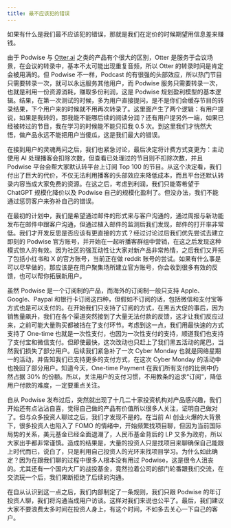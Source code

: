 ```yaml
---
title: 最不应该犯的错误
---
```


如果有什么是我们最不应该犯的错误，那就是我们在定价的时候期望用信息差来赚钱。

由于 Podwise 与 [Otter.ai](http://Otter.ai) 之类的产品有个很大的区别，Otter 是服务于会议场景，在会议的转录中，基本不太可能出现重复音频，所以 Otter 的转录时间是肯定会被用满的。但 Podwise 不一样，Podcast 的有很强的头部效应，所以热门节目只需要转录一次，就可以永远服务其他用户，而 Podwise 服务只需要转录一次，也就是利用一份资源消耗，赚取多份利润，这是 Podwise 规划盈利模型的基本逻辑。结果，在第一次测试的时候，多为用户直接提问，是不是你们会缓存节目的转录结果，下个用户来的时候就不用再次转录了。这里面产生了两个逻辑：有用户提说，如果是我转的，那我能不能哪后续的阅读分润？还有用户提另外一端，如果已经被转过的节目，我在学习的时候能不能只扣我 0.5 次。到这里我们才恍然大悟，做产品永远不能把用户当傻瓜，这是我们最大的错误。

在接到用户的灵魂两问之后，我们也紧急讨论，最后决定将计费方式变更为：主动使用 AI 处理播客会扣除次数，但查看已处理过的节目则不扣除次数，并且 Podwise 平台会帮大家默认转平台上订阅 Top 100 的节目。从这个决定看，我们付出了巨大的代价，不仅无法利用播客的头部效应来降低成本，而且平台还默认转录内容当成大家免费的资源。在这之后，考虑到利润，我们只能寄希望于 ChatGPT 规模化降价以及 Podwise 自己的规模化盈利了。但没办法，我们不能通过惩罚客户来弥补自己的错误。

在最初的计划中，我们是希望通过邮件的形式来与客户沟通的，通过周报与新功能发布在邮件中跟客户沟通，但通过植入邮件的监测后我们发现，邮件的打开率非常低。我们才开发反思是否应该有更直接的方式？经过讨论过后我们优先尝试去建立即刻的 Podwise 官方账号，并开始在一起听播客群组中营销，在这之后发现这种模式惊人的有效。因为社区的强互动性让大家对新产品非常热情，之后我们又开拓了包括小红书和 X 的官方账号，当前正在做 reddit 账号的尝试。如果有什么事是可以尽早做的，那应该是在用户聚集场所建立官方账号，你会收到很多有效的反馈，也可以帮你拓展新用户。

虽然 Podwise 是一个订阅制的产品，而海外的订阅制一般只支持 Apple、Google、Paypal 和银行卡订阅这四种，但假如不订阅的话，包括微信和支付宝等方式也是可以支付的。在开始我们只支持了订阅的方式，在黑五大促的事后，因为销售量飙升，我们在各个渠道突然接到了大量无法付款的反馈，这才让我们反应过来，之前可能大量购买都被挡在了支付环节。考虑到这一点，我们用最快速的方式支持了 One-time 也就是一次性支付，也因为一次性支付的支持，顺道我们也支持了支付宝和微信支付。但即使最快，这次改动也只赶上了我们黑五活动的尾巴，当然我们损失了部分用户。后续我们紧急补了一次 Cyber Monday 也就是网络星期一的活动，并告知我们已支持更多的支付方式，在这次 Cyber Monday 的活动中也挽回了部分用户。知道今天，One-time Payment 在我们所有支付的比例中仍然占据 30% 的份额。所以，关注用户的支付习惯，不用教条的追求“订阅”，降低用户付款的难度，一定要重点关注。

自从 Podwise 发布过后，突然就出现了十几二十家投资机构对产品感兴趣，我们开始还有点沾沾自喜，觉得自己做的产品有价值所以很多人关注，证明自己做对了。但与众多投资人聊过之后，我们才发现不是的。在当前 AI 创业火爆的大背景下，很多投资人也陷入了 FOMO 的情绪中，开始频繁找项目聊，但因为当前国际局势的关系，美元基金已经全面退潮了，人民币基金背后的 LP 又多为政府，所以大家出手都非常谨慎。造成的结果是，大量的投资人只是找项目来聊确保自己能跟上时代而已，说白了，只是利用自己投资人的光环来找项目学习。为什么如此确定？因为在跟我们聊的过程中很多人根本没有用过 Podwise，这是很令人沮丧的。尤其还有一个国内大厂的战投基金，竟然拉着公司的部门轮番跟我们交流，在交流玩一个后，我们果断拒绝了后续的沟通。

在自从认识到这一点之后，我们内部制定了一条规则，我们只跟 Podwise 的年订投资人聊，我们将沟通当成用户访谈。这样对我们来说也公平了。最后，我们建议大家不要浪费太多时间在投资人身上，有这个时间，不如多去关心一下自己的客户。
